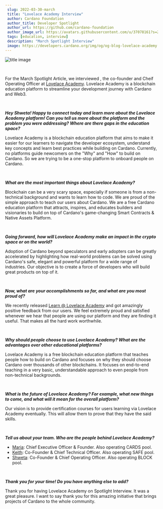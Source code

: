 ```yaml
---
 slug: 2022-03-30-march
 title: "Lovelace Academy Interview"
 author: Cardano Foundation
 author_title: Developer Spotlight
 author_url: https://github.com/cardano-foundation
 author_image_url: https://avatars.githubusercontent.com/u/37078161?s=200&v=4
 tags: [education, interview]
 description: "March Spotlight Interview"
 image: https://developers.cardano.org/img/og/og-blog-lovelace-academy.png
---
```


 ![title image](/img/devblog/lovelace.png)

 <br />

 For the March Spotlight Article, we interviewed [  ](https://twitter.com/shwetachauhan), the co-founder and Cheif Operating Officer at [Lovelace Academy](https://learn.lovelace.academy/#).  Lovelace Academy is a blockchain education platform to streamline your development journey with Cardano and Web3.

 <br />

 **_Hey Shweta! Happy to connect today and learn more about the Lovelace Academy platform! Can you tell us more about the platform and the problem you were addressing? Where are there gaps in the education space?_**

 Lovelace Academy is a blockchain education platform that aims to make it easier for our learners to navigate the developer ecosystem, understand key concepts and learn best practices while building on Cardano. Currently, no platforms guide newcomers on the "Why" and "How" to build on Cardano. So we are trying to be a one-stop platform to onboard people on Cardano.



 <br />

 **_What are the most important things about Lovelace Academy?_**

 Blockchain can be a very scary space, especially if someone is from a non-technical background and wants to learn how to code. We are proud of the simple approach to teach our users about Cardano. We are a free Cardano education platform that attracts, inspires, and educates builders and visionaries to build on top of Cardano's game-changing Smart Contracts & Native Assets Platform.

 <br />

 **_Going forward, how will Lovelace Academy make an impact in the crypto space or on the world?_**

 Adoption of Cardano beyond speculators and early adopters can be greatly accelerated by highlighting how real-world problems can be solved using Cardano's safe, elegant and powerful platform for a wide range of industries. Our objective is to create a force of developers who will build great products on top of it.


 <br />

 **_Now, what are your accomplishments so far, and what are you most proud of?_**

 We recently released [Learn @ Lovelace Academy](https://learn.lovelace.academy/) and got amazingly positive feedback from our users. We feel extremely proud and satisfied whenever we hear that people are using our platform and they are finding it useful. That makes all the hard work worthwhile.   

 <br />

 **_Why should people choose to use Lovelace Academy? What are the advantages over other educational platforms?_**

 Lovelace Academy is a free blockchain education platform that teaches people how to build on Cardano and focuses on why they should choose Cardano over thousands of other blockchains. It focuses on end-to-end teaching in a very basic, understandable approach to even people from non-technical backgrounds.

 <br />

 **_What is the future of Lovelace Academy? For example, what new things to come, and what will it mean for the overall platform?_**

 Our vision is to provide certification courses for users learning via Lovelace Academy eventually. This will allow them to prove that they have the said skills.

 <br />

 **_Tell us about your team. Who are the people behind Lovelace Academy?_**

 - [Maria](https://twitter.com/MariaCarmo369): Chief Executive Officer & Founder. Also operating CARDS pool.
 - [Keith](https://twitter.com/keefie_safe): Co-Founder & Chief Technical Officer. Also operating SAFE pool.
 - [Shweta](https://twitter.com/shwetachauhan): Co-Founder & Chief Operating Officer. Also operating BLOCK pool.

 <br />

**_Thank you for your time! Do you have anything else to add?_**

Thank you for having Lovelace Academy on Spotlight Interview. It was a great pleasure. I want to say thank you for this amazing initiative that brings projects of Cardano to the whole community.

 <br />